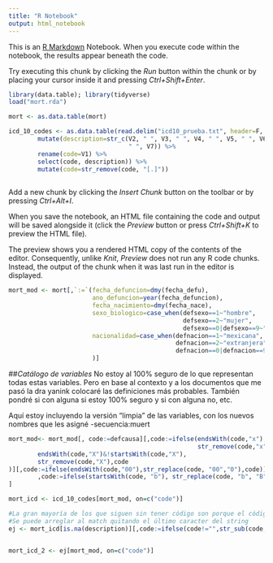 ```yaml
---
title: "R Notebook"
output: html_notebook
---
```


This is an [R Markdown](http://rmarkdown.rstudio.com) Notebook. When you execute code within the notebook, the results appear beneath the code. 

Try executing this chunk by clicking the *Run* button within the chunk or by placing your cursor inside it and pressing *Ctrl+Shift+Enter*. 

```r
library(data.table); library(tidyverse)
load("mort.rda")

mort <- as.data.table(mort)

icd_10_codes <- as.data.table(read.delim("icd10_prueba.txt", header=F, sep="",dec=".") %>%
        mutate(description=str_c(V2, " ", V3, " ", V4, " ", V5, " ", V6,
                                 " ", V7)) %>% 
        rename(code=V1) %>% 
        select(code, description)) %>% 
        mutate(code=str_remove(code, "[.]"))
        
```

Add a new chunk by clicking the *Insert Chunk* button on the toolbar or by pressing *Ctrl+Alt+I*.

When you save the notebook, an HTML file containing the code and output will be saved alongside it (click the *Preview* button or press *Ctrl+Shift+K* to preview the HTML file).

The preview shows you a rendered HTML copy of the contents of the editor. Consequently, unlike *Knit*, *Preview* does not run any R code chunks. Instead, the output of the chunk when it was last run in the editor is displayed.

```r
mort_mod <- mort[,`:=`(fecha_defuncion=dmy(fecha_defu),
                       ano_defuncion=year(fecha_defuncion),
                       fecha_nacimiento=dmy(fecha_nace),
                       sexo_biologico=case_when(defsexo==1~"hombre",
                                                defsexo==2~"mujer",
                                                defsexo==0|defsexo==9~"no_especificado"),
                       nacionalidad=case_when(defnacion==1~"mexicana",
                                              defnacion==2~"extranjera",
                                              defnacion==0|defnacion==9~"no_especificado")
                       )]
```

##*Catálogo de variables*
No estoy al 100% seguro de lo que representan todas estas variables. Pero en base al contexto y a los documentos que me pasó la dra yanink colocaré las definiciones más probables. También pondré si con alguna si estoy 100% seguro y si con alguna no, etc. 

Aquí estoy incluyendo la versión "limpia" de las variables, con los nuevos nombres que les asigné
-secuencia:muert

```r
mort_mod<- mort_mod[, code:=defcausa][,code:=ifelse(endsWith(code,"x"),
                                                    str_remove(code,"x"),code)][,code:=ifelse(
        endsWith(code,"X")&!startsWith(code,"X"),
        str_remove(code,"X"),code
)][,code:=ifelse(endsWith(code,"00"),str_replace(code, "00","0"),code)][
        ,code:=ifelse(startsWith(code, "b"), str_replace(code, "b", "B"), code)
]

mort_icd <- icd_10_codes[mort_mod, on=c("code")]

#La gran mayoría de los que siguen sin tener código son porque el código está en blanco ("")
#Se puede arreglar al match quitando el último caracter del string
ej <- mort_icd[is.na(description)][,code:=ifelse(code!="",str_sub(code,1,3),code)][,c("code", "description")]


mort_icd_2 <- ej[mort_mod, on=c("code")]
```

